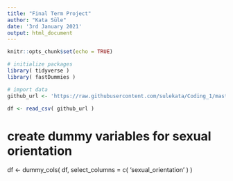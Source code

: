 ```yaml
---
title: "Final Term Project"
author: "Kata Süle"
date: '3rd January 2021'
output: html_document
---
```


```r
knitr::opts_chunk$set(echo = TRUE)
```

```r
# initialize packages
library( tidyverse )
library( fastDummies )
```

```r
# import data
github_url <- 'https://raw.githubusercontent.com/sulekata/Coding_1/master/Term_Project/data/clean/best_actor_awardees.csv'

df <- read_csv( github_url )
```

# create dummy variables for sexual orientation
df <- dummy_cols( df, select_columns = c( 'sexual_orientation' ) )
